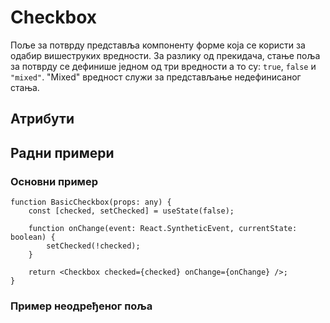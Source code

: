 

<!-- Examples -->

<Meta title="Components/Checkbox" component={Checkbox} decorators={[withKnobs]} />

# Checkbox

Поље за потврду представља компоненту форме која се користи за одабир вишеструких вредности.
За разлику од прекидача, стање поља за потврду се дефинише једном од три вредности а то су:
`true`, `false` и `"mixed"`. "Мixed" вредност служи за представљање недефинисаног стања.

<Preview>
    <Story name='Preview'>
        <Checkbox 
			checked={select('checked', [true, false, "mixed"], false)} 
			disabled={boolean('disabled', false)}
			onChange={action('onChange')} 
		/>
    </Story>
</Preview>

## Атрибути

<Props of={Checkbox} />

## Радни примери

### Основни пример

```tsx
function BasicCheckbox(props: any) {
	const [checked, setChecked] = useState(false);

	function onChange(event: React.SyntheticEvent, currentState: boolean) {
		setChecked(!checked);
	}

	return <Checkbox checked={checked} onChange={onChange} />;
}
```

<Story name='Example (Basic)'>
    <BasicCheckbox />
</Story>

### Пример неодређеног поља

<Story name="Example (Mixed)">
	<ThreeStateCheckbox />
</Story>